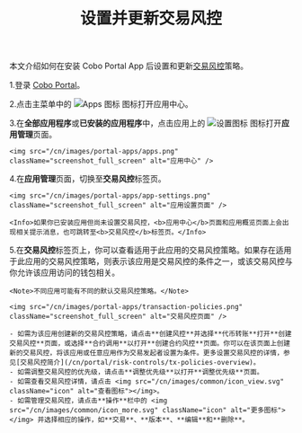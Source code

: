 ﻿---
title: "设置并更新交易风控"
sidebarTitle: "设置并更新交易风控"
---

本文介绍如何在安装 Cobo Portal App 后设置和更新[交易风控](/cn/portal/risk-controls/tx-policies-overview)策略。

1.登录 [Cobo Portal](https://portal.cobo.com/login)。

2.点击主菜单中的 <img src="/en/images/common/icon_apps.svg" className="icon" alt="Apps 图标"></img> 图标打开应用中心。

3.在**全部应用程序**或**已安装的应用程序**中，点击应用上的 <img src="/en/images/common/icon_advanced.svg" className="icon" alt="设置图标"></img> 图标打开**应用管理**页面。

    <img src="/cn/images/portal-apps/apps.png" className="screenshot_full_screen" alt="应用中心" />

4.在**应用管理**页面，切换至**交易风控**标签页。

    <img src="/cn/images/portal-apps/app-settings.png" className="screenshot_full_screen" alt="应用设置页面" />

    <Info>如果你已安装应用但尚未设置交易风控，<b>应用中心</b>页面和应用概览页面上会出现相关提示消息，也可跳转至<b>交易风控</b>标签页。</Info>

5.在**交易风控**标签页上，你可以查看适用于此应用的交易风控策略。如果存在适用于此应用的交易风控策略，则表示该应用是交易风控的条件之一，或该交易风控与你允许该应用访问的钱包相关。
    
    <Note>不同应用可能有不同的默认交易风控策略。</Note>

    <img src="/cn/images/portal-apps/transaction-policies.png" className="screenshot_full_screen" alt="交易风控页面" />

    - 如需为该应用创建新的交易风控策略，请点击**创建风控**并选择**代币转账**打开**创建交易风控**页面，或选择**合约调用**以打开**创建合约风控**页面。你可以在该页面上创建新的交易风控，将该应用或任意应用作为交易发起者设置为条件。更多设置交易风控的详情，参见[交易风控简介](/cn/portal/risk-controls/tx-policies-overview)。
    - 如需调整交易风控的优先级，请点击**调整优先级**以打开**调整优先级**页面。
    - 如需查看交易风控详情，请点击 <img src="/cn/images/common/icon_view.svg" className="icon" alt="查看图标"></img>。
    - 如需管理交易风控，请点击**操作**栏中的 <img src="/cn/images/common/icon_more.svg" className="icon" alt="更多图标"></img> 并选择相应的操作，如**交易**、**版本**、**编辑**和**删除**。
